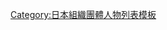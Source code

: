 {{Navbox
|name=学士会理事长
|title=[[学士会|学士会理事长]]
|bodyclass=hlist hlist-pipe
|list1=
* <small>初代</small> [[阪谷芳郎]] <small>1919.10-1937.9</small>
* <small>第2代</small> [[山田三良]] <small>1937.6-1958.11</small>
* <small>第3代</small> [[岩田宙造]] <small>1958.11-1964.11</small>
* <small>第4代</small> [[南原繁]] <small>1964.11-1974.5</small>
* <small>第5代</small> [[有泽广巳]] <small>1974.11-1988.3</small>
* <small>第6代</small> [[吉识雅夫]] <small>1988.4-1993.6</small>
* <small>第7代</small> [[团藤重光]] <small>1993.7-2009.6</small>
* <small>第8代</small> [[井口洋夫]] <small>2009.7-2011.6</small>
* <small>第9代</small> [[松尾浩也]] <small>2011.7-2014.6</small>
* <small>第10代</small> [[久保正彰]] <small>2014.7-2016.6</small>
* <small>第11代</small> [[佐佐木毅]] <small>2016.7- </small>
}}<noinclude>
[[Category:日本組織團體人物列表模板]]
</noinclude>